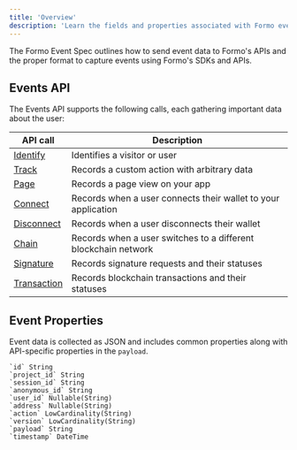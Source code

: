 ```yaml
---
title: 'Overview'
description: 'Learn the fields and properties associated with Formo events.'
---
```


The Formo Event Spec outlines how to send event data to Formo's APIs and the proper format to capture events using Formo's SDKs and APIs.

## Events API

The Events API supports the following calls, each gathering important data about the user:

| API call | Description |
| -------- | ----------- |
| [Identify](/data/events/identify) | Identifies a visitor or user |
| [Track](/data/events/track) | Records a custom action with arbitrary data |
| [Page](/data/events/page) | Records a page view on your app |
| [Connect](/data/events/connect) | Records when a user connects their wallet to your application |
| [Disconnect](/data/events/disconnect) | Records when a user disconnects their wallet |
| [Chain](/data/events/chain) | Records when a user switches to a different blockchain network |
| [Signature](/data/events/signature) | Records signature requests and their statuses |
| [Transaction](/data/events/transaction) | Records blockchain transactions and their statuses |

## Event Properties

Event data is collected as JSON and includes common properties along with API-specific properties in the `payload`.

```
`id` String
`project_id` String
`session_id` String
`anonymous_id` String
`user_id` Nullable(String)
`address` Nullable(String)
`action` LowCardinality(String)
`version` LowCardinality(String)
`payload` String
`timestamp` DateTime
```
